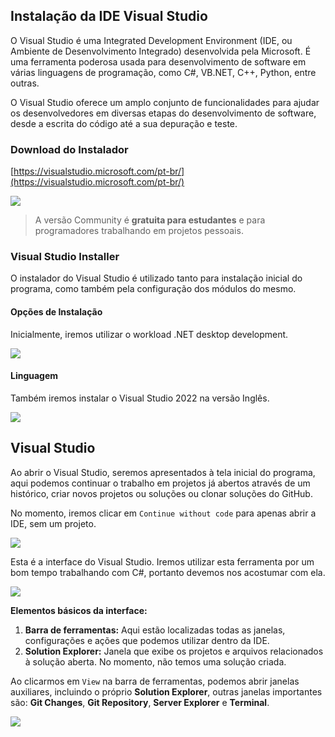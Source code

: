 ## Instalação da IDE Visual Studio

O Visual Studio é uma Integrated Development Environment (IDE, ou Ambiente de Desenvolvimento Integrado) desenvolvida pela Microsoft. É uma ferramenta poderosa usada para desenvolvimento de software em várias linguagens de programação, como C#, VB.NET, C++, Python, entre outras. 

O Visual Studio oferece um amplo conjunto de funcionalidades para ajudar os desenvolvedores em diversas etapas do desenvolvimento de software, desde a escrita do código até a sua depuração e teste.

### Download do Instalador

[https://visualstudio.microsoft.com/pt-br/](https://visualstudio.microsoft.com/pt-br/)

![](../_assets/s-01-fig-01.png)

> A versão Community é **gratuita para estudantes** e para programadores trabalhando em projetos pessoais.

### Visual Studio Installer

O instalador do Visual Studio é utilizado tanto para instalação inicial do programa, como também pela configuração dos módulos do mesmo.

#### Opções de Instalação

Inicialmente, iremos utilizar o workload .NET desktop development.

![](../_assets/s-01-fig-02.webp)

#### Linguagem

Também iremos instalar o Visual Studio 2022 na versão Inglês.

![](../_assets/s-01-fig-03.webp)

## Visual Studio

Ao abrir o Visual Studio, seremos apresentados à tela inicial do programa, aqui podemos continuar o trabalho em projetos já abertos através de um histórico, criar novos projetos ou soluções ou clonar soluções do GitHub.

No momento, iremos clicar em `Continue without code` para apenas abrir a IDE, sem um projeto.

![](../_assets/s-01-fig-04.png)

Esta é a interface do Visual Studio. Iremos utilizar esta ferramenta por um bom tempo trabalhando com C#, portanto devemos nos acostumar com ela.

![](../_assets/s-01-fig-05.png)

**Elementos básicos da interface:**

1. **Barra de ferramentas:** Aqui estão localizadas todas as janelas, configurações e ações que podemos utilizar dentro da IDE.
2. **Solution Explorer:** Janela que exibe os projetos e arquivos relacionados à solução aberta. No momento, não temos uma solução criada.

Ao clicarmos em `View` na barra de ferramentas, podemos abrir janelas auxiliares, incluindo o próprio **Solution Explorer**, outras janelas importantes são: **Git Changes**, **Git Repository**, **Server Explorer** e **Terminal**.

![](../_assets/s-01-fig-06.png)
